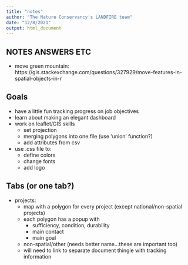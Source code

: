 ```yaml
---
title: "notes"
author: "The Nature Conservancy's LANDFIRE team"
date: "12/8/2021"
output: html_document
---
```



## NOTES ANSWERS ETC

* move green mountain: https://gis.stackexchange.com/questions/327929/move-features-in-spatial-objects-in-r

## Goals

* have a little fun tracking progress on job objectives
* learn about making an elegant dashboard
* work on leaflet/GIS skills
    * set projection
    * merging polygons into one file (use 'union' function?)
    * add attributes from csv
* use .css file to:
    * define colors
    * change fonts
    * add logo

## Tabs (or one tab?)

* projects:
  * map with a polygon for every project (except national/non-spatial projects)
  * each polygon has a popup with
    * sufficiency, condition, durability
    * main contact
    * main goal
  * non-spatial/other (needs better name...these are important too)
  * will need to link to separate document thingie with tracking information